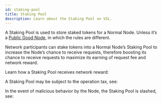 ```yaml
---
id: staking-pool
title: Staking Pool
description: Learn about the Staking Pool on VSL.
---
```


A Staking Pool is used to store staked tokens for a Normal Node. Unless it’s a [Public Good Node](/guide/core/concepts/node/public-good-node), in which the rules are different.

Network participants can stake tokens into a Normal Node’s Staking Pool to increase the Node’s chance to receive requests, therefore boosting its chance to receive requests to maximize its earning of request fee and network reward.

Learn how a Staking Pool receives network reward:

<LinkCard id="network-reward" />

A Staking Pool may be subject to the operation tax, see:

<LinkCard id="operation-tax" />

In the event of malicious behavior by the Node, the Staking Pool is slashed, see:

<LinkCard id="slashing" />

